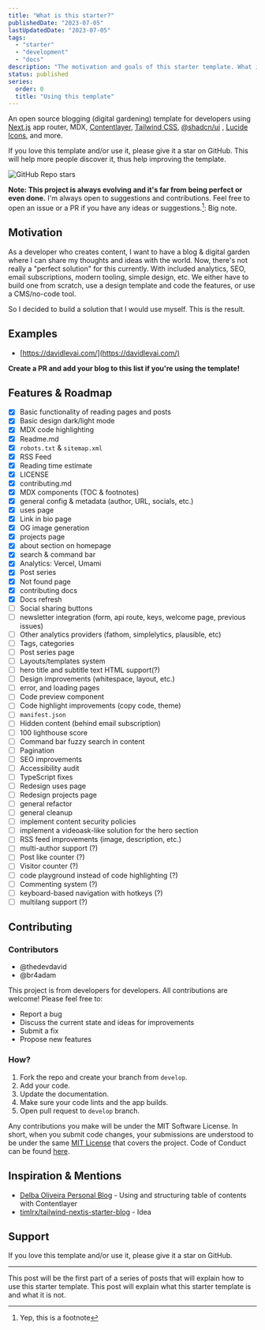 ```yaml
---
title: "What is this starter?"
publishedDate: "2023-07-05"
lastUpdatedDate: "2023-07-05"
tags:
  - "starter"
  - "development"
  - "docs"
description: "The motivation and goals of this starter template. What it is and what it is not."
status: published
series:
  order: 0
  title: "Using this template"
---
```


An open source blogging (digital gardening) template for developers using [Next.js](https://nextjs.org/) app router, MDX, [Contentlayer](https://contentlayer.dev/), [Tailwind CSS](https://tailwindcss.com/), [@shadcn/ui](https://ui.shadcn.com/) , [Lucide Icons](https://lucide.dev/icons), and more.

If you love this template and/or use it, please give it a star on GitHub. This will help more people discover it, thus help improving the template.

![GitHub Repo stars](https://img.shields.io/github/stars/thedevdavid/digital-garden?style=social)

**Note: This project is always evolving and it's far from being perfect or even done.** I'm always open to suggestions and contributions. Feel free to open an issue or a PR if you have any ideas or suggestions.[^1]: Big note.

## Motivation

As a developer who creates content, I want to have a blog & digital garden where I can share my thoughts and ideas with the world. Now, there's not really a "perfect solution" for this currently. With included analytics, SEO, email subscriptions, modern tooling, simple design, etc. We either have to build one from scratch, use a design template and code the features, or use a CMS/no-code tool.

So I decided to build a solution that I would use myself. This is the result.

## Examples

- [https://davidlevai.com/](https://davidlevai.com/)

**Create a PR and add your blog to this list if you're using the template!**

## Features & Roadmap

- [x] Basic functionality of reading pages and posts
- [x] Basic design dark/light mode
- [x] MDX code highlighting
- [x] Readme.md
- [x] `robots.txt` & `sitemap.xml`
- [x] RSS Feed
- [x] Reading time estimate
- [x] LICENSE
- [x] contributing.md
- [x] MDX components (TOC & footnotes)
- [x] general config & metadata (author, URL, socials, etc.)
- [x] uses page
- [x] Link in bio page
- [x] OG image generation
- [x] projects page
- [x] about section on homepage
- [x] search & command bar
- [x] Analytics: Vercel, Umami
- [x] Post series
- [x] Not found page
- [x] contributing docs
- [x] Docs refresh
- [ ] Social sharing buttons
- [ ] newsletter integration (form, api route, keys, welcome page, previous issues)
- [ ] Other analytics providers (fathom, simplelytics, plausible, etc)
- [ ] Tags, categories
- [ ] Post series page
- [ ] Layouts/templates system
- [ ] hero title and subtitle text HTML support(?)
- [ ] Design improvements (whitespace, layout, etc.)
- [ ] error, and loading pages
- [ ] Code preview component
- [ ] Code highlight improvements (copy code, theme)
- [ ] `manifest.json`
- [ ] Hidden content (behind email subscription)
- [ ] 100 lighthouse score
- [ ] Command bar fuzzy search in content
- [ ] Pagination
- [ ] SEO improvements
- [ ] Accessibility audit
- [ ] TypeScript fixes
- [ ] Redesign uses page
- [ ] Redesign projects page
- [ ] general refactor
- [ ] general cleanup
- [ ] implement content security policies
- [ ] implement a videoask-like solution for the hero section
- [ ] RSS feed improvements (image, description, etc.)
- [ ] multi-author support (?)
- [ ] Post like counter (?)
- [ ] Visitor counter (?)
- [ ] code playground instead of code highlighting (?)
- [ ] Commenting system (?)
- [ ] keyboard-based navigation with hotkeys (?)
- [ ] multilang support (?)

## Contributing

### Contributors

- @thedevdavid
- @br4adam

This project is from developers for developers. All contributions are welcome! Please feel free to:

- Report a bug
- Discuss the current state and ideas for improvements
- Submit a fix
- Propose new features

### How?

1. Fork the repo and create your branch from `develop`.
2. Add your code.
3. Update the documentation.
4. Make sure your code lints and the app builds.
5. Open pull request to `develop` branch.

Any contributions you make will be under the MIT Software License. In short, when you submit code changes, your submissions are understood to be under the same [MIT License](http://choosealicense.com/licenses/mit/) that covers the project. Code of Conduct can be found [here](https://gist.github.com/thedevdavid/08e306cee9dc1b6b7f3c209827277a82).

## Inspiration & Mentions

- [Delba Oliveira Personal Blog](https://github.com/delbaoliveira/website) - Using and structuring table of contents with Contentlayer
- [timlrx/tailwind-nextjs-starter-blog](https://github.com/timlrx/tailwind-nextjs-starter-blog) - Idea

## Support

If you love this template and/or use it, please give it a star on GitHub.

---

This post will be the first part of a series of posts that will explain how to use this starter template. This post will explain what this starter template is and what it is not.

[^1]: Yep, this is a footnote
